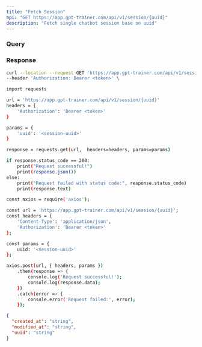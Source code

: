```yaml
---
title: "Fetch Session"
api: "GET https://app.gpt-trainer.com/api/v1/session/{uuid}"
description: "Fetch single chatbot session base on uuid"
---
```


### Query

<ParamField query="uuid" type="string" required/>

### Response

<ResponseField name="created_at" type="string"/>
<ResponseField name="modified_at" type="string"/>
<ResponseField name="uuid" type="string"/>

<RequestExample>

```bash Curl
curl --location --request GET 'https://app.gpt-trainer.com/api/v1/session/{uuid}' \
--header 'Authorization: Bearer <token>' \
```

```bash Python
import requests

url = 'https://app.gpt-trainer.com/api/v1/session/{uuid}'
headers = {
    'Authorization': 'Bearer <token>'
}

params = {
    'uuid': '<session-uuid>'
}

response = requests.get(url,  headers=headers, params=params)

if response.status_code == 200:
    print("Request successful!")
    print(response.json())
else:
    print("Request failed with status code:", response.status_code)
    print(response.text)
```

```bash JavaScript
const axios = require('axios');

const url = 'https://app.gpt-trainer.com/api/v1/session/{uuid}';
const headers = {
    'Content-Type': 'application/json',
    'Authorization': 'Bearer <token>'
};

const params = {
    uuid: '<session-uuid>'
};

axios.post(url, { headers, params })
    .then(response => {
        console.log('Request successful!');
        console.log(response.data);
    })
    .catch(error => {
        console.error('Request failed:', error);
    });
```

</RequestExample>

<ResponseExample>

```json Response
{
  "created_at": "string",
  "modified_at": "string",
  "uuid": "string"
}

```

</ResponseExample>